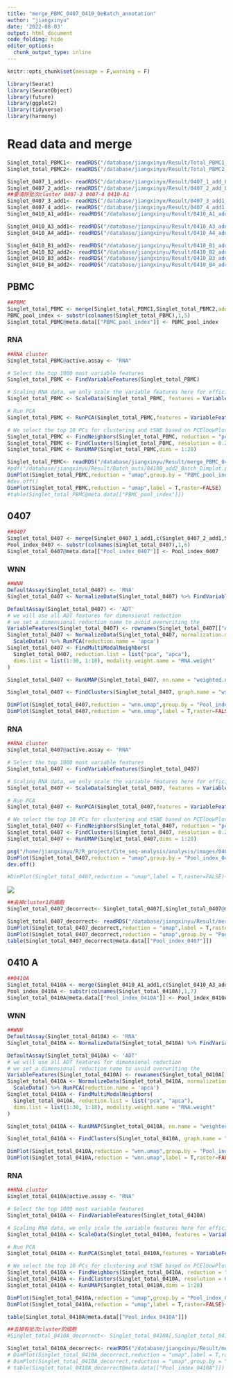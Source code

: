 ```yaml
---
title: "merge_PBMC_0407_0410_DeBatch_annotation"
author: "jiangxinyu"
date: '2022-08-03'
output: html_document
code_folding: hide
editor_options: 
  chunk_output_type: inline
---
```


```r
knitr::opts_chunk$set(message = F,warning = F)

```

```r
library(Seurat)
library(SeuratObject)
library(future)
library(ggplot2)
library(tidyverse)
library(harmony)
```


# Read data and merge

```r
Singlet_total_PBMC1<- readRDS("/database/jiangxinyu/Result/Total_PBMC1_QC_outs/Singlet_Coassay_total_PBMC1.rds")
Singlet_total_PBMC2<- readRDS("/database/jiangxinyu/Result/Total_PBMC2_QC_outs/Singlet_Coassay_total_PBMC2.rds")

Singlet_0407_1_add1<- readRDS("/database/jiangxinyu/Result/0407_1_add_L002_QC_outs/Singlet_Coassay_0407_1_add_L002.rds")
Singlet_0407_2_add1<- readRDS("/database/jiangxinyu/Result/0407_2_add_L002_QC_outs/Singlet_Coassay_0407_2_add_L002.rds")
##要清除批次cluster 0407-3 0407-4 0410-A1
Singlet_0407_3_add1<- readRDS("/database/jiangxinyu/Result/0407_3_add1_QC_outs/Singlet_Coassay_0407_3_add1.rds")
Singlet_0407_4_add1<- readRDS("/database/jiangxinyu/Result/0407_4_add1_QC_outs/Singlet_Coassay_0407_4_add1.rds")
Singlet_0410_A1_add1<- readRDS("/database/jiangxinyu/Result/0410_A1_add1_QC_outs/Singlet_Coassay_0410_A1_add1.rds")

Singlet_0410_A3_add1<- readRDS("/database/jiangxinyu/Result/0410_A3_add_L002_QC_outs/Singlet_Coassay_0410_A3_add_L002.rds")
Singlet_0410_A4_add1<- readRDS("/database/jiangxinyu/Result/0410_A4_add_L002_QC_outs/Singlet_Coassay_0410_A4_add_L002.rds")

Singlet_0410_B1_add2<- readRDS("/database/jiangxinyu/Result/0410_B1_add2_QC_outs/Singlet_Coassay_0410_B1_add2.rds")
Singlet_0410_B2_add2<- readRDS("/database/jiangxinyu/Result/0410_B2_add2_QC_outs/Singlet_Coassay_0410_B2_add2.rds")
Singlet_0410_B3_add2<- readRDS("/database/jiangxinyu/Result/0410_B3_add2_QC_outs/Singlet_Coassay_0410_B3_add2.rds")
Singlet_0410_B4_add2<- readRDS("/database/jiangxinyu/Result/0410_B4_add2_QC_outs/Singlet_Coassay_0410_B4_add2.rds")

```

## PBMC

```r
##PBMC
Singlet_total_PBMC <- merge(Singlet_total_PBMC1,Singlet_total_PBMC2,add.cell.ids = c("PBMC1","PBMC2"))
PBMC_pool_index <- substr(colnames(Singlet_total_PBMC),1,5)
Singlet_total_PBMC@meta.data[["PBMC_pool_index"]] <- PBMC_pool_index
```

### RNA

```r
##RNA cluster
Singlet_total_PBMC@active.assay <- "RNA"

# Select the top 1000 most variable features
Singlet_total_PBMC <- FindVariableFeatures(Singlet_total_PBMC)

# Scaling RNA data, we only scale the variable features here for efficiency
Singlet_total_PBMC <- ScaleData(Singlet_total_PBMC, features = VariableFeatures(Singlet_total_PBMC))

# Run PCA
Singlet_total_PBMC <- RunPCA(Singlet_total_PBMC,features = VariableFeatures(Singlet_total_PBMC))

# We select the top 10 PCs for clustering and tSNE based on PCElbowPlot
Singlet_total_PBMC <- FindNeighbors(Singlet_total_PBMC, reduction = "pca", dims = 1:20)
Singlet_total_PBMC <- FindClusters(Singlet_total_PBMC, resolution = 0.2, verbose = FALSE)
Singlet_total_PBMC <- RunUMAP(Singlet_total_PBMC,dims = 1:20)
```

```r
Singlet_total_PBMC<- readRDS("/database/jiangxinyu/Result/merge_PBMC_0407_0410_outs/Singlet_total_PBMC.rds")
#pdf("/database/jiangxinyu/Result/Batch_outs/0410B_add2_Batch_Dimplot.pdf",width = 18,height = 12)
DimPlot(Singlet_total_PBMC,reduction = "umap",group.by = "PBMC_pool_index",raster=FALSE)
#dev.off()
DimPlot(Singlet_total_PBMC,reduction = "umap",label = T,raster=FALSE)
#table(Singlet_total_PBMC@meta.data[["PBMC_pool_index"]])
```

## 0407
```r
##0407
Singlet_total_0407 <- merge(Singlet_0407_1_add1,c(Singlet_0407_2_add1,Singlet_0407_3_add1,Singlet_0407_4_add1),add.cell.ids = c("0407_1","0407_2","0407_3","0407_4"))
Pool_index_0407 <- substr(colnames(Singlet_total_0407),1,6)
Singlet_total_0407@meta.data[["Pool_index_0407"]] <- Pool_index_0407
```

### WNN
```r
##WNN
DefaultAssay(Singlet_total_0407) <- 'RNA'
Singlet_total_0407 <- NormalizeData(Singlet_total_0407) %>% FindVariableFeatures() %>% ScaleData() %>% RunPCA()

DefaultAssay(Singlet_total_0407) <- 'ADT'
# we will use all ADT features for dimensional reduction
# we set a dimensional reduction name to avoid overwriting the 
VariableFeatures(Singlet_total_0407) <- rownames(Singlet_total_0407[["ADT"]])
Singlet_total_0407 <- NormalizeData(Singlet_total_0407, normalization.method = 'CLR', margin = 2) %>% 
  ScaleData() %>% RunPCA(reduction.name = 'apca')
Singlet_total_0407 <- FindMultiModalNeighbors(
  Singlet_total_0407, reduction.list = list("pca", "apca"), 
  dims.list = list(1:30, 1:18), modality.weight.name = "RNA.weight"
)

Singlet_total_0407 <- RunUMAP(Singlet_total_0407, nn.name = "weighted.nn", reduction.name = "wnn.umap", reduction.key = "wnnUMAP_")

Singlet_total_0407 <- FindClusters(Singlet_total_0407, graph.name = "wsnn", algorithm = 3, resolution = 0.2, verbose = FALSE)
```


```r
DimPlot(Singlet_total_0407,reduction = "wnn.umap",group.by = "Pool_index_0407",raster=FALSE)+ggtitle("0407_WNN_UMAP")
DimPlot(Singlet_total_0407,reduction = "wnn.umap",label = T,raster=FALSE)+ggtitle("0407_WNN_UMAP_cluster")
```

### RNA
```r
##RNA cluster
Singlet_total_0407@active.assay <- "RNA"

# Select the top 1000 most variable features
Singlet_total_0407 <- FindVariableFeatures(Singlet_total_0407)

# Scaling RNA data, we only scale the variable features here for efficiency
Singlet_total_0407 <- ScaleData(Singlet_total_0407, features = VariableFeatures(Singlet_total_0407))

# Run PCA
Singlet_total_0407 <- RunPCA(Singlet_total_0407,features = VariableFeatures(Singlet_total_0407))

# We select the top 10 PCs for clustering and tSNE based on PCElbowPlot
Singlet_total_0407 <- FindNeighbors(Singlet_total_0407, reduction = "pca", dims = 1:20)
Singlet_total_0407 <- FindClusters(Singlet_total_0407, resolution = 0.2, verbose = FALSE)
Singlet_total_0407 <- RunUMAP(Singlet_total_0407,dims = 1:20)
```


```r
png("/home/jiangxinyu/R/R_project/Cite_seq-analysis/analysis/images/0407_RNA_cluster_Dimplot.png",width = 2400,height = 1800)
DimPlot(Singlet_total_0407,reduction = "umap",group.by = "Pool_index_0407",raster=FALSE)+ggtitle("0407_RNA_UMAP_cluster")
dev.off()

#DimPlot(Singlet_total_0407,reduction = "umap",label = T,raster=FALSE)+ggtitle("0407_RNA_UMAP_cluster")
```
![](images/0407_RNA_cluster_Dimplot.png)

```r
##去掉cluster1的细胞
Singlet_total_0407_decorrect<- Singlet_total_0407[,Singlet_total_0407@meta.data[["RNA_snn_res.0.2"]]!="2"]
```


```r
Singlet_total_0407_decorrect<- readRDS("/database/jiangxinyu/Result/merge_PBMC_0407_0410_outs/Singlet_total_0407_decorrect.rds")
DimPlot(Singlet_total_0407_decorrect,reduction = "umap",label = T,raster=FALSE)+ggtitle("RNA_UMAP_cluster_decorrect")
DimPlot(Singlet_total_0407_decorrect,reduction = "umap",group.by = "Pool_index_0407",raster=FALSE)+ggtitle("RNA_UMAP_decorrect")
table(Singlet_total_0407_decorrect@meta.data[["Pool_index_0407"]])
```

## 0410 A
```r
##0410A
Singlet_total_0410A <- merge(Singlet_0410_A1_add1,c(Singlet_0410_A3_add1,Singlet_0410_A4_add1),add.cell.ids = c("0410_A1","0410_A3","0410_A4"))
Pool_index_0410A <- substr(colnames(Singlet_total_0410A),1,7)
Singlet_total_0410A@meta.data[["Pool_index_0410A"]] <- Pool_index_0410A
```

### WNN
```r
##WNN
DefaultAssay(Singlet_total_0410A) <- 'RNA'
Singlet_total_0410A <- NormalizeData(Singlet_total_0410A) %>% FindVariableFeatures() %>% ScaleData() %>% RunPCA()

DefaultAssay(Singlet_total_0410A) <- 'ADT'
# we will use all ADT features for dimensional reduction
# we set a dimensional reduction name to avoid overwriting the 
VariableFeatures(Singlet_total_0410A) <- rownames(Singlet_total_0410A[["ADT"]])
Singlet_total_0410A <- NormalizeData(Singlet_total_0410A, normalization.method = 'CLR', margin = 2) %>% 
  ScaleData() %>% RunPCA(reduction.name = 'apca')
Singlet_total_0410A <- FindMultiModalNeighbors(
  Singlet_total_0410A, reduction.list = list("pca", "apca"), 
  dims.list = list(1:30, 1:18), modality.weight.name = "RNA.weight"
)

Singlet_total_0410A <- RunUMAP(Singlet_total_0410A, nn.name = "weighted.nn", reduction.name = "wnn.umap", reduction.key = "wnnUMAP_")

Singlet_total_0410A <- FindClusters(Singlet_total_0410A, graph.name = "wsnn", algorithm = 3, resolution = 0.2, verbose = FALSE)
```


```r
DimPlot(Singlet_total_0410A,reduction = "wnn.umap",group.by = "Pool_index_0410A",raster=FALSE)+ggtitle("WNN_UMAP")
DimPlot(Singlet_total_0410A,reduction = "wnn.umap",label = T,raster=FALSE)+ggtitle("WNN_UMAP_cluster")
```

### RNA
```r
##RNA cluster
Singlet_total_0410A@active.assay <- "RNA"

# Select the top 1000 most variable features
Singlet_total_0410A <- FindVariableFeatures(Singlet_total_0410A)

# Scaling RNA data, we only scale the variable features here for efficiency
Singlet_total_0410A <- ScaleData(Singlet_total_0410A, features = VariableFeatures(Singlet_total_0410A))

# Run PCA
Singlet_total_0410A <- RunPCA(Singlet_total_0410A,features = VariableFeatures(Singlet_total_0410A))

# We select the top 10 PCs for clustering and tSNE based on PCElbowPlot
Singlet_total_0410A <- FindNeighbors(Singlet_total_0410A, reduction = "pca", dims = 1:20)
Singlet_total_0410A <- FindClusters(Singlet_total_0410A, resolution = 0.2, verbose = FALSE)
Singlet_total_0410A <- RunUMAP(Singlet_total_0410A,dims = 1:20)
```


```r
DimPlot(Singlet_total_0410A,reduction = "umap",group.by = "Pool_index_0410A",raster=FALSE)+ggtitle("RNA_UMAP")
DimPlot(Singlet_total_0410A,reduction = "umap",label = T,raster=FALSE)+ggtitle("WNN_UMAP_clusster")

table(Singlet_total_0410A@meta.data[["Pool_index_0410A"]])
```


```r
##去掉有批次cluster的细胞
#Singlet_total_0410A_decorrect<- Singlet_total_0410A[,Singlet_total_0410A@meta.data[["RNA_snn_res.0.2"]]!="5"]
```


```r
Singlet_total_0410A_decorrect<- readRDS("/database/jiangxinyu/Result/merge_PBMC_0407_0410_outs/Singlet_total_0410A_decorrect.rds")
# DimPlot(Singlet_total_0410A_decorrect,reduction = "umap",label = T,raster=FALSE)+ggtitle("RNA_UMAP_cluster_decorrect")
# DimPlot(Singlet_total_0410A_decorrect,reduction = "umap",group.by = "Pool_index_0410A",raster=FALSE)+ggtitle("RNA_UMAP_decorrect")
# table(Singlet_total_0410A_decorrect@meta.data[["Pool_index_0410A"]])
```






